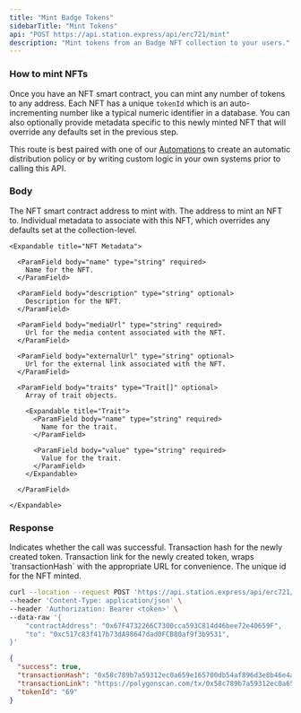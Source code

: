 ```yaml
---
title: "Mint Badge Tokens"
sidebarTitle: "Mint Tokens"
api: "POST https://api.station.express/api/erc721/mint"
description: "Mint tokens from an Badge NFT collection to your users."
---
```


### How to mint NFTs

Once you have an NFT smart contract, you can mint any number of tokens to any address.
Each NFT has a unique `tokenId` which is an auto-incrementing number like a typical numeric identifier in a database.
You can also optionally provide metadata specific to this newly minted NFT that will override any defaults set in the previous step.

This route is best paired with one of our [Automations](/token-api/automations) to create an automatic distribution policy
or by writing custom logic in your own systems prior to calling this API.

### Body

<ParamField body="contractAddress" type="string" required>
  The NFT smart contract address to mint with.
</ParamField>

<ParamField body="to" type="string" required>
  The address to mint an NFT to.
</ParamField>

<ParamField body="individualMetadata" type="object" optional>
    Individual metadata to associate with this NFT, which overrides any defaults set at the collection-level.

    <Expandable title="NFT Metadata">

      <ParamField body="name" type="string" required>
        Name for the NFT.
      </ParamField>

      <ParamField body="description" type="string" optional>
        Description for the NFT.
      </ParamField>

      <ParamField body="mediaUrl" type="string" required>
        Url for the media content associated with the NFT.
      </ParamField>

      <ParamField body="externalUrl" type="string" optional>
        Url for the external link associated with the NFT.
      </ParamField>

      <ParamField body="traits" type="Trait[]" optional>
        Array of trait objects.

        <Expandable title="Trait">
          <ParamField body="name" type="string" required>
            Name for the trait.
          </ParamField>

          <ParamField body="value" type="string" required>
            Value for the trait.
          </ParamField>
        </Expandable>

      </ParamField>

    </Expandable>

</ParamField>

### Response

<ResponseField name="success" type="boolean">
  Indicates whether the call was successful.
</ResponseField>

<ResponseField name="transactionHash" type="string">
  Transaction hash for the newly created token.
</ResponseField>

<ResponseField name="transactionLink" type="string">
  Transaction link for the newly created token, wraps `transactionHash` with the
  appropriate URL for convenience.
</ResponseField>

<ResponseField name="tokenId" type="string">
  The unique id for the NFT minted.
</ResponseField>

<RequestExample>

```bash Example Request
curl --location --request POST 'https://api.station.express/api/erc721/mint' \
--header 'Content-Type: application/json' \
--header 'Authorization: Bearer <token>' \
--data-raw '{
    "contractAddress": "0x67F4732266C7300cca593C814d46bee72e40659F",
    "to": "0xc517c83f417b73dA98647dad0FCB80af9f3b9531",
}'
```

</RequestExample>

<ResponseExample>

```json Response
{
  "success": true,
  "transactionHash": "0x58c789b7a59312ec0a659e165700db54af896d3e8b46e4aeecb33b32b88157c9",
  "transactionLink": "https://polygonscan.com/tx/0x58c789b7a59312ec0a659e165700db54af896d3e8b46e4aeecb33b32b88157c9",
  "tokenId": "69"
}
```

</ResponseExample>
